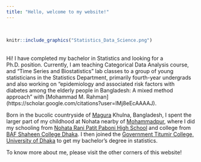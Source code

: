 ```yaml
---
title: "Hello, welcome to my website!"
---
```


<br>

```r
knitr::include_graphics("Statistics_Data_Science.png")
```

<br>
Hi! I have completed my bachelor in Statistics and looking for a Ph.D. position. Currently, I am teaching Categorical Data Analysis course, and "Time Series and Biostatistics" lab classes to a group of young statisticians in the Statistics Department, primarily fourth-year undergrads and also working on "epidemiology and associated risk factors with diabetes among the elderly people in Bangladesh: A mixed method approach" with [Mohammad M. Rahman] (https://scholar.google.com/citations?user=IMj8eEcAAAAJ).

Born in the bucolic countryside of [Magura](https://en.wikipedia.org/wiki/Magura_District)  Khulna, Bangladesh, I spent the larger part of my childhood at Nohata nearby of [Mohammadpur](https://en.wikipedia.org/wiki/Mohammadpur_Upazila), where I did my schooling from [Nohata Rani Patit Paboni High School](https://nohataranipatitapabanisecondaryschool.jessoreboard.gov.bd/) and college from [BAF Shaheen College Dhaka](https://www.bafsd.edu.bd/). I then joined the [Government Titumir College, University of Dhaka](https://7college.du.ac.bd/) to get my bachelor's degree in statistics.

To know more about me, please visit the other corners of this website!